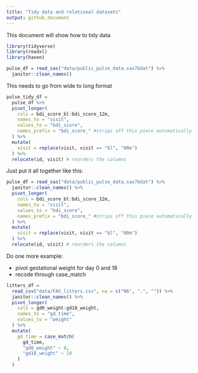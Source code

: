 ```yaml
---
title: "Tidy data and relational datasets"
output: github_document
---
```


This document will show how to tidy data

```r
library(tidyverse)
library(readxl)
library(haven)
```

```r
pulse_df = read_sas("data/public_pulse_data.sas7bdat") %>% 
  janitor::clean_names()
```

This needs to go from wide to long format

```r
pulse_tidy_df =
  pulse_df %>% 
  pivot_longer(
    cols = bdi_score_bl:bdi_score_12m,
    names_to = "visit",
    values_to = "bdi_score",
    names_prefix = "bdi_score_" #strips off this piece automatically
  ) %>% 
  mutate(
    visit = replace(visit, visit == "bl", "00m")
  ) %>% 
  relocate(id, visit) # reorders the columns
```

Just put it all together like this:

```r
pulse_df = read_sas("data/public_pulse_data.sas7bdat") %>% 
  janitor::clean_names() %>% 
  pivot_longer(
    cols = bdi_score_bl:bdi_score_12m,
    names_to = "visit",
    values_to = "bdi_score",
    names_prefix = "bdi_score_" #strips off this piece automatically
  ) %>% 
  mutate(
    visit = replace(visit, visit == "bl", "00m")
  ) %>% 
  relocate(id, visit) # reorders the columns
```

Do one more example:

* pivot gestational weight for day 0 and 18
* recode through case_match

```r
litters_df =
  read_csv("data/FAS_litters.csv", na = c("NA", ".", "")) %>% 
  janitor::clean_names() %>% 
  pivot_longer(
    cols = gd0_weight:gd18_weight,
    names_to = "gd_time",
    values_to = "weight"
  ) %>% 
  mutate(
    gd_time = case_match(
      gd_time,
      "gd0_weight" ~ 0,
      "gd18_weight" ~ 18
    )
  )
```


